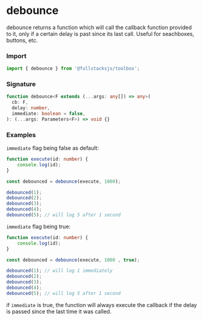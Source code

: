 # debounce

debounce returns a function which will call the callback function provided to it, only if
a certain delay is past since its last call. Useful for seachboxes, buttons, etc.

### Import

```typescript copy
import { debounce } from '@fullstacksjs/toolbox';
```

### Signature

```typescript copy
function debounce<F extends (...args: any[]) => any>(
  cb: F,
  delay: number,
  immediate: boolean = false,
): (...args: Parameters<F>) => void {}
```

### Examples

`immediate` flag being false as default:
```typescript copy
function execute(id: number) {
    console.log(id);
}

const debounced = debounce(execute, 1000);

debounced(1);
debounced(2);
debounced(3);
debounced(4);
debounced(5); // will log 5 after 1 second
```

`immediate` flag being true:
```typescript copy
function execute(id: number) {
    console.log(id);
}

const debounced = debounce(execute, 1000 , true);

debounced(1); // will log 1 immediately
debounced(2);
debounced(3);
debounced(4);
debounced(5); // will log 5 after 1 second
```

if `immediate` is true, the function will always execute the callback if the
delay is passed since the last time it was called.

